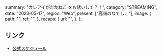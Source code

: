   summary: "カレアイがたかねこ をお誘いして？！",
  category: "STREAMING",
  date: "2023-05-17",
  region: "Web",
  present: ["高嶺のなでしこ"],
  image: {
    path: "",
    ref: "",
  },
  recaps: {
    url: "",
  },
};

## リンク

- [公式スケジュール](https://takanenonadeshiko.jp/?p=999)
